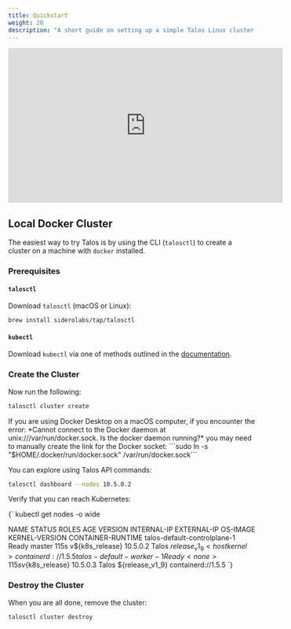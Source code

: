 ```yaml
---
title: Quickstart
weight: 20
description: "A short guide on setting up a simple Talos Linux cluster locally with Docker."
---
```



<iframe width="560" 
    height="315" 
    src="https://www.youtube.com/embed/IO2Yo3N46nk?si=Ry7mru1X7-oSzEx0" 
    title="YouTube video player" frameborder="0" allow="accelerometer; 
    autoplay; clipboard-write; 
    encrypted-media; gyroscope; 
    picture-in-picture; 
    web-share" referrerpolicy="strict-origin-when-cross-origin" allowfullscreen
    >
</iframe>

## Local Docker Cluster

The easiest way to try Talos is by using the CLI (`talosctl`) to create a cluster on a machine with `docker` installed.

### Prerequisites

#### `talosctl`

Download `talosctl` (macOS or Linux):

```bash
brew install siderolabs/tap/talosctl
```

#### `kubectl`

Download `kubectl` via one of methods outlined in the [documentation](https://kubernetes.io/docs/tasks/tools/install-kubectl/).

### Create the Cluster

Now run the following:

```bash
talosctl cluster create
```

<Note>
If you are using Docker Desktop on a macOS computer, if you encounter the error: *Cannot connect to the Docker daemon at unix:///var/run/docker.sock. Is the docker daemon running?* you may need to manually create the link for the Docker socket:
```sudo ln -s "$HOME/.docker/run/docker.sock" /var/run/docker.sock```

</Note>

You can explore using Talos API commands:

```bash
talosctl dashboard --nodes 10.5.0.2
```

Verify that you can reach Kubernetes:

<CodeBlock lang="sh">
{`
kubectl get nodes -o wide

NAME                           STATUS   ROLES    AGE    VERSION          INTERNAL-IP   EXTERNAL-IP   OS-IMAGE                 KERNEL-VERSION   CONTAINER-RUNTIME
talos-default-controlplane-1   Ready    master   115s   v${k8s_release}   10.5.0.2      <none>        Talos ${release_v1_9}   <host kernel>    containerd://1.5.5
talos-default-worker-1         Ready    <none>   115s   v${k8s_release}   10.5.0.3      <none>        Talos ${release_v1_9}   <host kernel>    containerd://1.5.5
`}
</CodeBlock>

### Destroy the Cluster

When you are all done, remove the cluster:

```bash
talosctl cluster destroy
```
